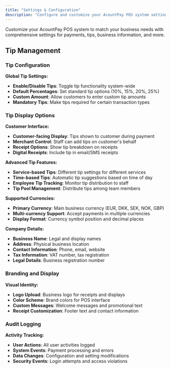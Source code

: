 ```yaml
---
title: "Settings & Configuration"
description: "Configure and customize your AcountPay POS system settings"
---
```


Customize your AcountPay POS system to match your business needs with comprehensive settings for payments, tips, business information, and more.

## Tip Management

### Tip Configuration

**Global Tip Settings:**
- **Enable/Disable Tips**: Toggle tip functionality system-wide
- **Default Percentages**: Set standard tip options (10%, 15%, 20%, 25%)
- **Custom Amount**: Allow customers to enter custom tip amounts
- **Mandatory Tips**: Make tips required for certain transaction types

### Tip Display Options

**Customer Interface:**
- **Customer-facing Display**: Tips shown to customer during payment
- **Merchant Control**: Staff can add tips on customer's behalf
- **Receipt Options**: Show tip breakdown on receipts
- **Digital Receipts**: Include tip in email/SMS receipts

**Advanced Tip Features:**
- **Service-based Tips**: Different tip settings for different services
- **Time-based Tips**: Automatic tip suggestions based on time of day
- **Employee Tip Tracking**: Monitor tip distribution to staff
- **Tip Pool Management**: Distribute tips among team members


**Supported Currencies:**
- **Primary Currency**: Main business currency (EUR, DKK, SEK, NOK, GBP)
- **Multi-currency Support**: Accept payments in multiple currencies
- **Display Format**: Currency symbol position and decimal places

**Company Details:**
- **Business Name**: Legal and display names
- **Address**: Physical business location
- **Contact Information**: Phone, email, website
- **Tax Information**: VAT number, tax registration
- **Legal Details**: Business registration number

### Branding and Display

**Visual Identity:**
- **Logo Upload**: Business logo for receipts and displays
- **Color Scheme**: Brand colors for POS interface
- **Custom Messages**: Welcome messages and promotional text
- **Receipt Customization**: Footer text and contact information

### Audit Logging

**Activity Tracking:**
- **User Actions**: All user activities logged
- **System Events**: Payment processing and errors
- **Data Changes**: Configuration and setting modifications
- **Security Events**: Login attempts and access violations





